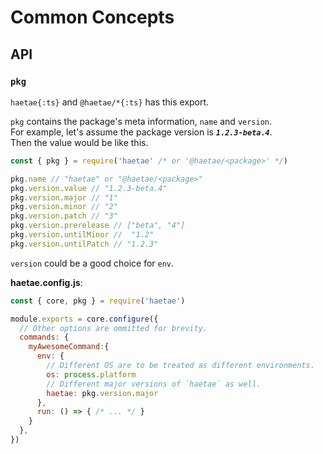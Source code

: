 # Common Concepts

## API

### `pkg`

`haetae{:ts}` and `@haetae/*{:ts}` has this export.

`pkg` contains the package's meta information, `name` and `version`.<br/>
For example, let's assume the package version is ***`1.2.3-beta.4`***.<br/>
Then the value would be like this.

```ts
const { pkg } = require('haetae' /* or '@haetae/<package>' */)

pkg.name // "haetae" or "@haetae/<package>"
pkg.version.value // "1.2.3-beta.4"
pkg.version.major // "1"
pkg.version.minor // "2"
pkg.version.patch // "3"
pkg.version.prerelease // ["beta", "4"]
pkg.version.untilMinor //  "1.2"
pkg.version.untilPatch // "1.2.3"
```

`version` could be a good choice for `env`.

**haetae.config.js**:

```js
const { core, pkg } = require('haetae')

module.exports = core.configure({
  // Other options are ommitted for brevity.
  commands: {
    myAwesomeCommand:{
      env: {
        // Different OS are to be treated as different environments.
        os: process.platform
        // Different major versions of `haetae` as well.
        haetae: pkg.version.major
      },
      run: () => { /* ... */ }
    }
  },
})
```
